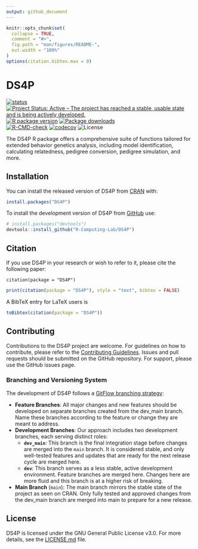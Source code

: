 ```yaml
---
output: github_document
---
```


<!-- README.md is generated from README.Rmd. Please edit that file -->

```r
knitr::opts_chunk$set(
  collapse = TRUE,
  comment = "#>",
  fig.path = "man/figures/README-",
  out.width = "100%"
)
options(citation.bibtex.max = 0)
```

# DS4P

<!-- badges: start -->
[![status](https://joss.theoj.org/papers/ee3a025be4f61584f977a7657d936187/status.svg)](https://joss.theoj.org/papers/10.21105/joss.06203) </br>
[![Project Status: Active – The project has reached a stable, usable state and is being actively developed.](https://www.repostatus.org/badges/latest/active.svg)](https://www.repostatus.org/#active)
[![R package version](https://www.r-pkg.org/badges/version/DS4P)](https://cran.r-project.org/package=DS4P)
[![Package downloads](https://cranlogs.r-pkg.org/badges/grand-total/DS4P)](https://cran.r-project.org/package=DS4P)</br>
[![R-CMD-check](https://github.com/R-Computing-Lab/DS4P/actions/workflows/R-CMD-check.yaml/badge.svg)](https://github.com/R-Computing-Lab/DS4P/actions/workflows/R-CMD-check.yaml)
[![codecov](https://codecov.io/gh/R-Computing-Lab/DS4P/graph/badge.svg?token=2IARK2XSA6)](https://codecov.io/gh/R-Computing-Lab/DS4P)
![License](https://img.shields.io/badge/License-GPL_v3-blue.svg)
<!-- badges: end -->

The DS4P R package offers a comprehensive suite of functions tailored for extended behavior genetics analysis, including model identification, calculating relatedness, pedigree conversion, pedigree simulation, and more.

## Installation

You can install the released version of DS4P from [CRAN](https://cran.r-project.org/) with:

```r
install.packages("DS4P")
```

To install the development version of DS4P from [GitHub](https://github.com/) use:

```r
# install.packages("devtools")
devtools::install_github("R-Computing-Lab/DS4P")
```

## Citation

If you use DS4P in your research or wish to refer to it, please cite the following paper:

```
citation(package = "DS4P")
```
```r
print(citation(package = "DS4P"), style = "text", bibtex = FALSE)
```

A BibTeX entry for LaTeX users is
```r
toBibtex(citation(package = "DS4P"))
```

## Contributing
Contributions to the DS4P project are welcome. For guidelines on how to contribute, please refer to the [Contributing Guidelines](https://github.com/R-Computing-Lab/DS4P/blob/main/CONTRIBUTING.md). Issues and pull requests should be submitted on the GitHub repository. For support, please use the GitHub issues page.


### Branching and Versioning System
The development of DS4P follows a [GitFlow branching strategy](https://tilburgsciencehub.com/topics/automation/version-control/advanced-git/git-branching-strategies/):

- **Feature Branches**: All major changes and new features should be developed on separate branches created from the dev_main branch. Name these branches according to the feature or change they are meant to address.
- **Development Branches**: Our approach includes two development branches, each serving distinct roles:
  - **`dev_main`**: This branch is the final integration stage before changes are merged into the `main` branch. It is considered stable, and only well-tested features and updates that are ready for the next release cycle are merged here.
  - **`dev`**: This branch serves as a less stable, active development environment. Feature branches are merged here. Changes here are more fluid and this branch is at a higher risk of breaking.
- **Main Branch** (`main`): The main branch mirrors the stable state of the project as seen on CRAN. Only fully tested and approved changes from the dev_main branch are merged into main to prepare for a new release.


## License
DS4P is licensed under the GNU General Public License v3.0. For more details, see the [LICENSE.md](https://github.com/R-Computing-Lab/DS4P/blob/main/LICENSE.md) file.

